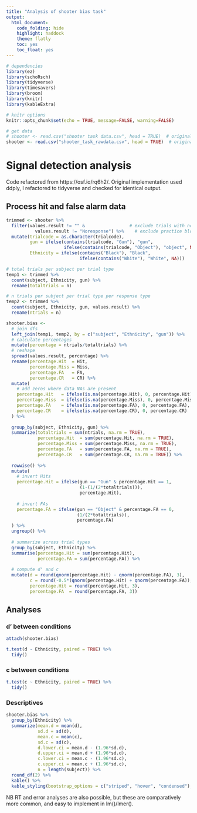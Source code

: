 ```yaml
---
title: "Analysis of shooter bias task"
output:
  html_document:
    code_folding: hide
    highlight: haddock
    theme: flatly
    toc: yes
    toc_float: yes
---
```


```r
# dependencies
library(ez)
library(schoRsch)
library(tidyverse)
library(timesavers)
library(broom)
library(knitr)
library(kableExtra)

# knitr options
knitr::opts_chunk$set(echo = TRUE, message=FALSE, warning=FALSE)

# get data
# shooter <- read.csv("shooter task data.csv", head = TRUE)  # original data
shooter <- read.csv("shooter_task_rawdata.csv", head = TRUE)  # original data
```

# Signal detection analysis

Code refactored from https://osf.io/rq6h2/. Original implementation used ddply, I refactored to tidyverse and checked for identical output.

## Process hit and false alarm data

```r
trimmed <- shooter %>%
  filter(values.result != "" &                 # exclude trials with no response
           values.result != "Noresponse") %>%    # exclude practice block trials that do not record a response type
  mutate(trialcode = as.character(trialcode),
         gun = ifelse(contains(trialcode, "Gun"), "gun", 
                      ifelse(contains(trialcode, "Object"), "object", NA)),
         Ethnicity = ifelse(contains("Black"), "Black", 
                            ifelse(contains("White"), "White", NA)))

# total trials per subject per trial type
temp1 <- trimmed %>%
  count(subject, Ethnicity, gun) %>%
  rename(totaltrials = n)

# n trials per subject per trial type per response type
temp2 <- trimmed %>%
  count(subject, Ethnicity, gun, values.result) %>%
  rename(ntrials = n)

shooter.bias <- 
  # join dfs
  left_join(temp1, temp2, by = c("subject", "Ethnicity", "gun")) %>%
  # calculate percentages
  mutate(percentage = ntrials/totaltrials) %>%
  # reshape
  spread(values.result, percentage) %>%
  rename(percentage.Hit  = Hit, 
         percentage.Miss = Miss, 
         percentage.FA   = FA, 
         percentage.CR   = CR) %>%
  mutate(
    # add zeros where data NAs are present
    percentage.Hit   = ifelse(is.na(percentage.Hit), 0, percentage.Hit),
    percentage.Miss  = ifelse(is.na(percentage.Miss), 0, percentage.Miss),
    percentage.FA    = ifelse(is.na(percentage.FA), 0, percentage.FA),
    percentage.CR    = ifelse(is.na(percentage.CR), 0, percentage.CR)
  ) %>%
  
  group_by(subject, Ethnicity, gun) %>%
  summarize(totaltrials = sum(ntrials, na.rm = TRUE),
            percentage.Hit  = sum(percentage.Hit, na.rm = TRUE), 
            percentage.Miss = sum(percentage.Miss, na.rm = TRUE), 
            percentage.FA   = sum(percentage.FA, na.rm = TRUE), 
            percentage.CR   = sum(percentage.CR, na.rm = TRUE)) %>%
  
  rowwise() %>%
  mutate(
    # invert Hits
    percentage.Hit = ifelse(gun == "Gun" & percentage.Hit == 1,
                            (1-(1/(2*totaltrials))),
                            percentage.Hit),
    
    # invert FAs
    percentage.FA = ifelse(gun == "Object" & percentage.FA == 0,
                           (1/(2*totaltrials)),
                           percentage.FA)
  ) %>%
  ungroup() %>%
  
  # summarize across trial types
  group_by(subject, Ethnicity) %>%
  summarise(percentage.Hit = sum(percentage.Hit), 
            percentage.FA = sum(percentage.FA)) %>%
  
  # compute d' and c
  mutate(d = round(qnorm(percentage.Hit) - qnorm(percentage.FA), 3),
         c = round(-0.5*(qnorm(percentage.Hit) + qnorm(percentage.FA)), 3),
         percentage.Hit = round(percentage.Hit, 3),
         percentage.FA  = round(percentage.FA, 3))
```

## Analyses

### d' between conditions

```r
attach(shooter.bias)

t.test(d ~ Ethnicity, paired = TRUE) %>%
  tidy()
```

### c between conditions

```r
t.test(c ~ Ethnicity, paired = TRUE) %>%
  tidy()
```

### Descriptives

```r
shooter.bias %>%
  group_by(Ethnicity) %>%
  summarize(mean.d = mean(d), 
            sd.d = sd(d),
            mean.c = mean(c), 
            sd.c = sd(c), 
            d.lower.ci = mean.d - (1.96*sd.d), 
            d.upper.ci = mean.d + (1.96*sd.d), 
            c.lower.ci = mean.c - (1.96*sd.c), 
            c.upper.ci = mean.c + (1.96*sd.c), 
            n = length(subject)) %>%
  round_df(2) %>%
  kable() %>%
  kable_styling(bootstrap_options = c("striped", "hover", "condensed"), full_width = FALSE)
```

NB RT and error analyses are also possible, but these are comparatively more common, and easy to implement in lm()/lmer().


